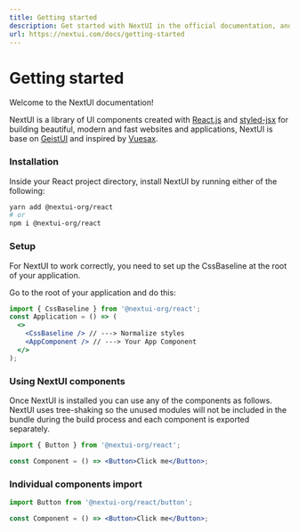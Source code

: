 ```yaml
---
title: Getting started
description: Get started with NextUI in the official documentation, and learn more about all our features!
url: https://nextui.com/docs/getting-started
---
```


# Getting started

Welcome to the NextUI documentation!

NextUI is a library of UI components created with <a href="https://reactjs.org/" rel="noreferrer" target="_blank">React.js</a> and <a href="https://github.com/vercel/styled-jsx" rel="noreferrer" target="_blank">
styled-jsx</a> for building beautiful, modern and fast websites and applications, NextUI is
base on <a href="https://react.geist-ui.dev" rel="noreferrer" target="_blank">
GeistUI</a> and inspired by <a href="https://vuesax.com/" rel="noreferrer" target="_blank">Vuesax</a>.

<CarbonAd />

<Spacer y={2} />

### Installation

Inside your React project directory, install NextUI by running either of the following:

```bash
yarn add @nextui-org/react
# or
npm i @nextui-org/react
```

<Spacer y={2.5} />

### Setup

For NextUI to work correctly, you need to set up the CssBaseline at the root of your application.

Go to the root of your application and do this:

```jsx
import { CssBaseline } from '@nextui-org/react';
const Application = () => (
  <>
    <CssBaseline /> // ---> Normalize styles
    <AppComponent /> // ---> Your App Component
  </>
);
```

### Using NextUI components

Once NextUI is installed you can use any of the components as follows.
NextUI uses tree-shaking so the unused modules will not be included in the bundle during the build process and
each component is exported separately.

```jsx
import { Button } from '@nextui-org/react';

const Component = () => <Button>Click me</Button>;
```

### Individual components import

```jsx
import Button from '@nextui-org/react/button';

const Component = () => <Button>Click me</Button>;
```
